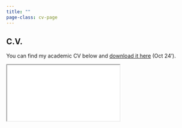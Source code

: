 ```yaml
---
title: ""
page-class: cv-page
---
```

## C.V.

You can find my academic CV below and [download it here](Documents/Kindermann_CV%20(10-24).pdf) (Oct 24').

::: {.cv-container}
<iframe src="Documents/Kindermann_CV (10-24).pdf" class="cv-embed"></iframe>
:::